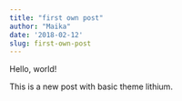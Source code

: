 ```yaml
---
title: "first own post"
author: "Maika"
date: '2018-02-12'
slug: first-own-post
---
```


Hello, world!

This is a new post with basic theme lithium.
